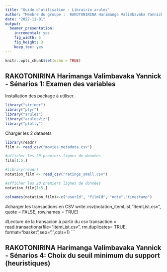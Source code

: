 ```yaml
---
title: "Guide d'utilisation : Librairie arules"
author: "Membre du groupe :  RAKOTONIRINA Harimanga Valimbavaka Yannick 42006741 et Miary RAMAMONJISOA "
date: "2022-11-01"
output: 
  beamer_presentation: 
    incremental: yes
    fig_width: 5
    fig_height: 3
    keep_tex: yes
---
```


```r
knitr::opts_chunk$set(echo = TRUE)
```

## RAKOTONIRINA Harimanga Valimbavaka Yannick - Sénarios 1: Examen des variables

Installation des package à utiliser.
```r
library("stringr")
library("plyr")
library("arules")
library("arulesViz")
library("plotly")
```

Charger les 2 datasets
```r

library(readr)
film <- read_csv("movies_metadata.csv")

#afficher les 20 premiers lignes de données
film[1:5,]
```

```r
#library(readr)
notation_film <- read_csv("ratings_small.csv")

#afficher les 20 premiers lignes de données
notation_film[1:5,]

colnames(notation_film)<-c("userId", "filmId", "note","timestamp")
```

#charger les transactions en CSV
write.csv(notation_itemList,"ItemList.csv", quote = FALSE, row.names = TRUE)

#Lecture de la transacion à partir du csv
transaction = read.transactions(file="ItemList.csv", rm.duplicates= TRUE, format="basket",sep=",",cols=1)
```

## RAKOTONIRINA Harimanga Valimbavaka Yannick - Sénarios 4: Choix du seuil minimum du support (heuristiques)
